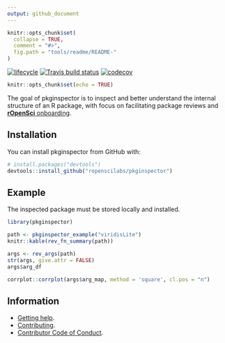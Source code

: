 ```yaml
---
output: github_document
---
```

<!-- README.md is generated from README.Rmd. Please edit that file -->
```r
knitr::opts_chunk$set(
  collapse = TRUE,
  comment = "#>",
  fig.path = "tools/readme/README-"
)
```

  [![lifecycle](https://img.shields.io/badge/lifecycle-experimental-orange.svg)](https://www.tidyverse.org/lifecycle/#experimental)
[![Travis build status](https://travis-ci.org/ropenscilabs/pkginspector.svg?branch=master)](https://travis-ci.org/ropenscilabs/pkginspector)
[![codecov](https://codecov.io/gh/ropenscilabs/pkginspector/branch/master/graph/badge.svg)](https://codecov.io/gh/ropenscilabs/pkginspector)

```r
knitr::opts_chunk$set(echo = TRUE)
```

The goal of pkginspector is to inspect and better understand the internal structure of an R package, with focus on facilitating package reviews and [**rOpenSci** onboarding](https://github.com/ropensci/onboarding).

## Installation

You can install pkginspector from GitHub with:

```R
# install.packages("devtools")
devtools::install_github("ropenscilabs/pkginspector")
```

## Example

The inspected package must be stored locally and installed.

```r
library(pkginspector)

path <- pkginspector_example("viridisLite")
knitr::kable(rev_fn_summary(path))
```

```r
args <- rev_args(path)
str(args, give.attr = FALSE)
args$arg_df

corrplot::corrplot(args$arg_map, method = 'square', cl.pos = "n")
```

## Information

* [Getting help](SUPPORT.md).
* [Contributing](CONTRIBUTING.md).
* [Contributor Code of Conduct](CODE_OF_CONDUCT.md).

